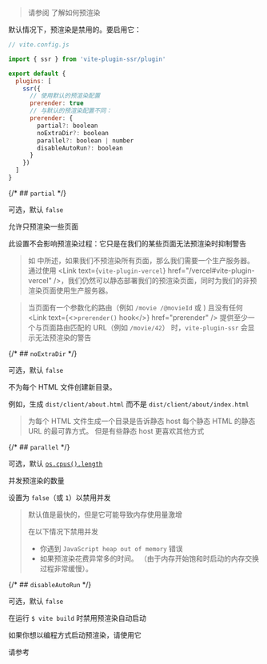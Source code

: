 
> 请参阅 <Link href="/pre-rendering" /> 了解如何预渲染

默认情况下，预渲染是禁用的。要启用它：

```js
// vite.config.js

import { ssr } from 'vite-plugin-ssr/plugin'

export default {
  plugins: [
    ssr({
      // 使用默认的预渲染配置
      prerender: true
      // 与默认的预渲染配置不同：
      prerender: {
        partial?: boolean
        noExtraDir?: boolean
        parallel?: boolean | number
        disableAutoRun?: boolean
      }
    })
  ]
}
```

{/* ## `partial` */}

可选，默认 `false`

允许只预渲染一些页面

此设置不会影响预渲染过程：它只是在我们的某些页面无法预渲染时抑制警告

> 如 <Link href="/pre-rendering" /> 中所述，如果我们不预渲染所有页面，那么我们需要一个生产服务器。通过使用 <Link text={<code>vite-plugin-vercel</code>} href="/vercel#vite-plugin-vercel" />，我们仍然可以静态部署我们的预渲染页面，同时为我们的非预渲染页面使用生产服务器。

> 当页面有一个参数化的路由（例如 <Link text="Route String" href="/route-string" /> `/movie /@movieId` 或 <Link text="Route Function" href="/route-function" />) 且没有任何 <Link text={<><code>prerender()</code> hook</>} href="prerender" /> 提供至少一个与页面路由匹配的 URL（例如 `/movie/42`） 时，`vite-plugin-ssr` 会显示无法预渲染的警告

{/* ## `noExtraDir` */}

可选，默认 `false`

不为每个 HTML 文件创建新目录。

例如，生成 `dist/client/about.html` 而不是 `dist/client/about/index.html`

> 为每个 HTML 文件生成一个目录是告诉静态 host 每个静态 HTML 的静态 URL 的最可靠方式。
> 但是有些静态 host 更喜欢其他方式

{/* ## `parallel` */}

可选，默认 [`os.cpus().length`](https://nodejs.org/api/os.html#os_os_cpus)

并发预渲染的数量

设置为 `false`（或 `1`）以禁用并发

> 默认值是最快的，但是它可能导致内存使用量激增
>
> 在以下情况下禁用并发
>
> - 你遇到 `JavaScript heap out of memory` 错误
> - 如果预渲染花费异常多的时间。 （由于内存开始饱和时启动的内存交换过程非常缓慢）。

{/* ## `disableAutoRun` */}

可选，默认 `false`

在运行 `$ vite build` 时禁用预渲染自动启动

如果你想以编程方式启动预渲染，请使用它

请参考 <Link href="/prerender-programmatic" />
